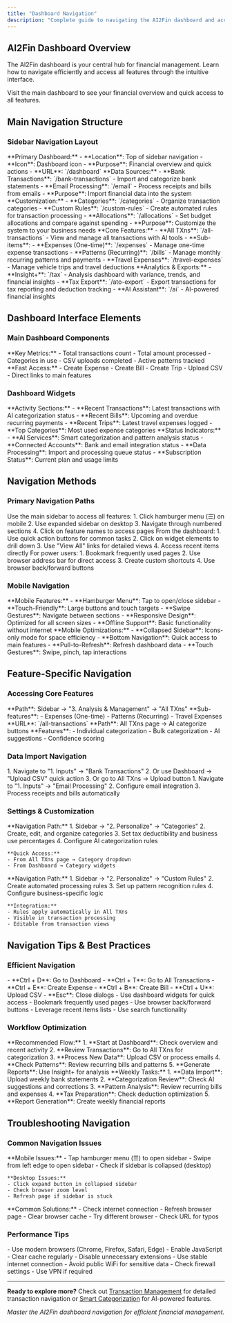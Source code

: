 ```yaml
---
title: "Dashboard Navigation"
description: "Complete guide to navigating the AI2Fin dashboard and accessing all features"
---
```


## AI2Fin Dashboard Overview

The AI2Fin dashboard is your central hub for financial management. Learn how to navigate efficiently and access all features through the intuitive interface.

<Card title="Access Dashboard" icon="dashboard" href="https://app.ai2fin.com/dashboard" horizontal>
Visit the main dashboard to see your financial overview and quick access to all features.
</Card>

## Main Navigation Structure

### Sidebar Navigation Layout

<AccordionGroup>
  <Accordion title="Dashboard (Top Level)">
    **Primary Dashboard:**
    - **Location**: Top of sidebar navigation
    - **Icon**: Dashboard icon
    - **Purpose**: Financial overview and quick actions
    - **URL**: `/dashboard`
  </Accordion>
  
  <Accordion title="1. Inputs Section">
    **Data Sources:**
    - **Bank Transactions**: `/bank-transactions` - Import and categorize bank statements
    - **Email Processing**: `/email` - Process receipts and bills from emails
    - **Purpose**: Import financial data into the system
  </Accordion>
  
  <Accordion title="2. Personalize Section">
    **Customization:**
    - **Categories**: `/categories` - Organize transaction categories
    - **Custom Rules**: `/custom-rules` - Create automated rules for transaction processing
    - **Allocations**: `/allocations` - Set budget allocations and compare against spending
    - **Purpose**: Customize the system to your business needs
  </Accordion>
  
  <Accordion title="3. Analysis & Management Section">
    **Core Features:**
    - **All TXns**: `/all-transactions` - View and manage all transactions with AI tools
    - **Sub-items**:
      - **Expenses (One-time)**: `/expenses` - Manage one-time expense transactions
      - **Patterns (Recurring)**: `/bills` - Manage monthly recurring patterns and payments
      - **Travel Expenses**: `/travel-expenses` - Manage vehicle trips and travel deductions
  </Accordion>
  
  <Accordion title="4. Reports and Trends Section">
    **Analytics & Exports:**
    - **Insight+**: `/tax` - Analysis dashboard with variance, trends, and financial insights
    - **Tax Export**: `/ato-export` - Export transactions for tax reporting and deduction tracking
    - **AI Assistant**: `/ai` - AI-powered financial insights
  </Accordion>
</AccordionGroup>

## Dashboard Interface Elements

### Main Dashboard Components

<Columns cols={2}>
  <Card title="Financial Overview Cards" icon="chart-pie">
    **Key Metrics:**
    - Total transactions count
    - Total amount processed
    - Categories in use
    - CSV uploads completed
    - Active patterns tracked
  </Card>
  
  <Card title="Quick Action Buttons" icon="bolt">
    **Fast Access:**
    - Create Expense
    - Create Bill
    - Create Trip
    - Upload CSV
    - Direct links to main features
  </Card>
</Columns>

### Dashboard Widgets

<AccordionGroup>
  <Accordion title="Recent Activity Widgets">
    **Activity Sections:**
    - **Recent Transactions**: Latest transactions with AI categorization status
    - **Recent Bills**: Upcoming and overdue recurring payments
    - **Recent Trips**: Latest travel expenses logged
    - **Top Categories**: Most used expense categories
  </Accordion>
  
  <Accordion title="System Status Widgets">
    **Status Indicators:**
    - **AI Services**: Smart categorization and pattern analysis status
    - **Connected Accounts**: Bank and email integration status
    - **Data Processing**: Import and processing queue status
    - **Subscription Status**: Current plan and usage limits
  </Accordion>
</AccordionGroup>

## Navigation Methods

### Primary Navigation Paths

<Steps>
  <Step title="Sidebar Navigation">
    Use the main sidebar to access all features:
    1. Click hamburger menu (☰) on mobile
    2. Use expanded sidebar on desktop
    3. Navigate through numbered sections
    4. Click on feature names to access pages
  </Step>
  
  <Step title="Dashboard Quick Access">
    From the dashboard:
    1. Use quick action buttons for common tasks
    2. Click on widget elements to drill down
    3. Use "View All" links for detailed views
    4. Access recent items directly
  </Step>
  
  <Step title="Direct URL Navigation">
    For power users:
    1. Bookmark frequently used pages
    2. Use browser address bar for direct access
    3. Create custom shortcuts
    4. Use browser back/forward buttons
  </Step>
</Steps>

### Mobile Navigation

<AccordionGroup>
  <Accordion title="Mobile Interface">
    **Mobile Features:**
    - **Hamburger Menu**: Tap to open/close sidebar
    - **Touch-Friendly**: Large buttons and touch targets
    - **Swipe Gestures**: Navigate between sections
    - **Responsive Design**: Optimized for all screen sizes
    - **Offline Support**: Basic functionality without internet
  </Accordion>
  
  <Accordion title="Mobile-Specific Elements">
    **Mobile Optimizations:**
    - **Collapsed Sidebar**: Icons-only mode for space efficiency
    - **Bottom Navigation**: Quick access to main features
    - **Pull-to-Refresh**: Refresh dashboard data
    - **Touch Gestures**: Swipe, pinch, tap interactions
  </Accordion>
</AccordionGroup>

## Feature-Specific Navigation

### Accessing Core Features

<Columns cols={2}>
  <Card title="Transaction Management" icon="list-check">
    **Path**: Sidebar → "3. Analysis & Management" → "All TXns"
    **Sub-features**:
    - Expenses (One-time)
    - Patterns (Recurring) 
    - Travel Expenses
    **URL**: `/all-transactions`
  </Card>
  
  <Card title="Smart Categorization" icon="brain">
    **Path**: All TXns page → AI categorize buttons
    **Features**:
    - Individual categorization
    - Bulk categorization
    - AI suggestions
    - Confidence scoring
  </Card>
</Columns>

### Data Import Navigation

<Steps>
  <Step title="CSV Import">
    1. Navigate to "1. Inputs" → "Bank Transactions"
    2. Or use Dashboard → "Upload CSV" quick action
    3. Or go to All TXns → Upload button
  </Step>
  
  <Step title="Email Processing">
    1. Navigate to "1. Inputs" → "Email Processing"
    2. Configure email integration
    3. Process receipts and bills automatically
  </Step>
</Steps>

### Settings & Customization

<AccordionGroup>
  <Accordion title="Category Management">
    **Navigation Path:**
    1. Sidebar → "2. Personalize" → "Categories"
    2. Create, edit, and organize categories
    3. Set tax deductibility and business use percentages
    4. Configure AI categorization rules
    
    **Quick Access:**
    - From All TXns page → Category dropdown
    - From Dashboard → Category widgets
  </Accordion>
  
  <Accordion title="Custom Rules Setup">
    **Navigation Path:**
    1. Sidebar → "2. Personalize" → "Custom Rules"
    2. Create automated processing rules
    3. Set up pattern recognition rules
    4. Configure business-specific logic
    
    **Integration:**
    - Rules apply automatically in All TXns
    - Visible in transaction processing
    - Editable from transaction views
  </Accordion>
</AccordionGroup>

## Navigation Tips & Best Practices

### Efficient Navigation

<CardGroup cols={2}>
  <Card title="Keyboard Shortcuts" icon="keyboard">
    - **Ctrl + D**: Go to Dashboard
    - **Ctrl + T**: Go to All Transactions
    - **Ctrl + E**: Create Expense
    - **Ctrl + B**: Create Bill
    - **Ctrl + U**: Upload CSV
    - **Esc**: Close dialogs
  </Card>
  
  <Card title="Quick Access Tips" icon="lightbulb">
    - Use dashboard widgets for quick access
    - Bookmark frequently used pages
    - Use browser back/forward buttons
    - Leverage recent items lists
    - Use search functionality
  </Card>
</CardGroup>

### Workflow Optimization

<AccordionGroup>
  <Accordion title="Daily Workflow">
    **Recommended Flow:**
    1. **Start at Dashboard**: Check overview and recent activity
    2. **Review Transactions**: Go to All TXns for categorization
    3. **Process New Data**: Upload CSV or process emails
    4. **Check Patterns**: Review recurring bills and patterns
    5. **Generate Reports**: Use Insight+ for analysis
  </Accordion>
  
  <Accordion title="Weekly Workflow">
    **Weekly Tasks:**
    1. **Data Import**: Upload weekly bank statements
    2. **Categorization Review**: Check AI suggestions and corrections
    3. **Pattern Analysis**: Review recurring bills and expenses
    4. **Tax Preparation**: Check deduction optimization
    5. **Report Generation**: Create weekly financial reports
  </Accordion>
</AccordionGroup>

## Troubleshooting Navigation

### Common Navigation Issues

<AccordionGroup>
  <Accordion title="Sidebar Not Visible">
    **Mobile Issues:**
    - Tap hamburger menu (☰) to open sidebar
    - Swipe from left edge to open sidebar
    - Check if sidebar is collapsed (desktop)
    
    **Desktop Issues:**
    - Click expand button in collapsed sidebar
    - Check browser zoom level
    - Refresh page if sidebar is stuck
  </Accordion>
  
  <Accordion title="Page Not Loading">
    **Common Solutions:**
    - Check internet connection
    - Refresh browser page
    - Clear browser cache
    - Try different browser
    - Check URL for typos
  </Accordion>
</AccordionGroup>

### Performance Tips

<CardGroup cols={2}>
  <Card title="Browser Optimization" icon="globe">
    - Use modern browsers (Chrome, Firefox, Safari, Edge)
    - Enable JavaScript
    - Clear cache regularly
    - Disable unnecessary extensions
  </Card>
  
  <Card title="Network Optimization" icon="wifi">
    - Use stable internet connection
    - Avoid public WiFi for sensitive data
    - Check firewall settings
    - Use VPN if required
  </Card>
</CardGroup>

---

**Ready to explore more?** Check out [Transaction Management](/guides/transaction-management) for detailed transaction navigation or [Smart Categorization](/features/smart-categorisation) for AI-powered features.

*Master the AI2Fin dashboard navigation for efficient financial management.*
